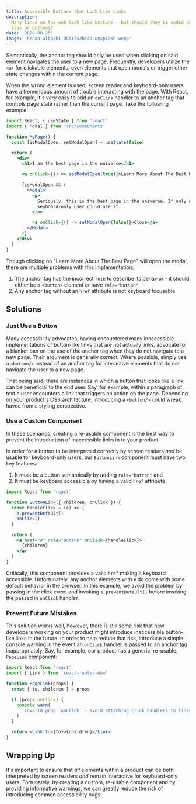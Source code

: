 ```yaml
---
title: Accessible Buttons that Look Like Links
description:
  Many links on the web look like buttons - but should they be coded as anchor
  tags or buttons?
date: '2020-08-25'
image: 'kenan-alboshi-UCbY7s2bF4o-unsplash.webp'
---
```


Semantically, the anchor tag should only be used when clicking on said element
navigates the user to a new page. Frequently, developers utilize the `<a>` for
clickable elements, even elements that open modals or trigger other state
changes within the current page.

When the wrong element is used, screen reader and keyboard-only users have a
tremendous amount of trouble interacting with the page. With React, for example,
it's very easy to add an `onClick` handler to an anchor tag that controls page
state rather than the current page. Take the following example:

```jsx
import React, { useState } from 'react'
import { Modal } from 'src/components'

function MyPage() {
  const [isModalOpen, setModalOpen] = useState(false)

  return (
    <div>
      <h1>I am the best page in the universe</h1>

      <a onClick={() => setModalOpen(true)}>Learn More About The Best Page</a>

      {isModalOpen && (
        <Modal>
          <p>
            Seriously, this is the best page in the universe. If only a
            keyboard-only user could use it.
          </p>

          <a onClick={() => setModalOpen(false)}>Close</a>
        </Modal>
      )}
    </div>
  )
}
```

Though clicking on "Learn More About The Best Page" will open the modal, there
are multiple problems with this implementation:

1. The anchor tag has the incorrect `role` to describe its behavior - it should
   either be a `<button>` element or have `role="button"`
2. Any anchor tag without an `href` attribute is not keyboard focusable

## Solutions

### Just Use a Button

Many accessibility advocates, having encountered many inaccessible
implementations of button-like links that are not actually links, advocate for a
blanket ban on the use of the anchor tag when they do not navigate to a new
page. Their argument is generally correct. Where possible, simply use a
`<button/>` instead of an anchor tag for interactive elements that do not
navigate the user to a new page.

That being said, there are instances in which a button that looks like a link
can be beneficial to the end user. Say, for example, within a paragraph of text
a user encounters a link that triggers an action on the page. Depending on your
product's CSS architecture, introducing a `<button/>` could wreak havoc from a
styling perspective.

### Use a Custom Component

In these scenarios, creating a re-usable component is the best way to prevent
the introduction of inaccessible links in to your product.

In order for a button to be interpreted correctly by screen readers _and_ be
usable for keyboard-only users, our `ButtonLink` component must have two key
features:

1. It must be a button semantically by adding `role="button"` and
2. It must be keyboard accessible by having a valid `href` attribute

```jsx
import React from 'react'

function ButtonLink({ children, onClick }) {
  const handleClick = (e) => {
    e.preventDefault()
    onClick()
  }

  return (
    <a href="#" role="button" onClick={handleClick}>
      {children}
    </a>
  )
}
```

Critically, this component provides a valid `href` making it keyboard
accessible. Unfortunately, any anchor elements with `#` do come with some
default behavior in the browser. In this example, we avoid the problem by
passing in the click event and invoking `e.preventDefault()` before invoking the
passed in `onClick` handler.

### Prevent Future Mistakes

This solution works well, however, there is still some risk that new developers
working on your product might introduce inaccessible button-like links in the
future. In order to help reduce that risk, introduce a simple console warning in
the event an `onClick` handler is passed to an anchor tag inappropriately. Say,
for example, our product has a generic, re-usable, `PageLink` component:

```jsx
import React from 'react'
import { Link } from 'react-router-dom'

function PageLink(props) {
  const { to, children } = props

  if (props.onClick) {
    console.warn(
      'Invalid prop `onClick` - avoid attaching click handlers to links. Use the `ButtonLink` component instead.'
    )
  }

  return <Link to={to}>{children}</Link>
}
```

## Wrapping Up

It's important to ensure that _all_ elements within a product can be both
interpreted by screen readers _and_ remain interactive for keyboard-only users.
Fortunately, by creating a custom, re-usable component and by providing
informative warnings, we can greatly reduce the risk of introducing common
accessibility bugs.
